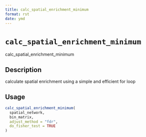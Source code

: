 ```yaml
--- 
title: calc_spatial_enrichment_minimum 
format: rst 
date: ymd 
--- 
```

# `calc_spatial_enrichment_minimum`

calc_spatial_enrichment_minimum


## Description

calculate spatial enrichment using a simple and efficient for loop


## Usage

```r
calc_spatial_enrichment_minimum(
  spatial_network,
  bin_matrix,
  adjust_method = "fdr",
  do_fisher_test = TRUE
)
```


